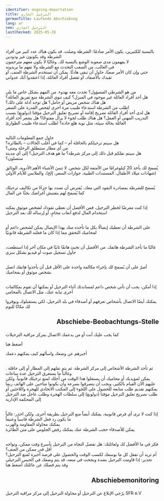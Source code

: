 ```yaml
---
identifier: ongoing-deportation
title: الترحيل الجاري
germanTitle: Laufende Abschiebung
lang: ar
seo: الترحيل الجاري
lastChecked: 2025-05-28
---
```

<br/> بالنسبة للكثيرين، يكون الأمر صادمًا: الشرطة وصلت. قد يكون هناك عدد كبير من أفراد الشرطة وقد يكونون غير ودودين
<br/> لا يفهمون مدى صعوبة الوضع بالنسبة لك. وغالبًا لا يكون معهم مترجمون
<br/> في الغالب، من الصعب التحدث مع الشرطة ولا تفهم ما يريدونه
<br/> حتى وإن كان الأمر صعبًا، حاول أن تبقى هادئًا. يمكن أن تستخدم الشرطة العنف، أو تقيدك بالأصفاد، أو تفصل أفراد العائلة، إذا اعتقدوا أنك عدواني

<br/> من هو الشرطي المسؤول؟ تحدث معه بهدوء. من المهم بشكل خاص ما يلي
<br/> هل أحد أفراد العائلة غير موجود في المنزل؟ كيف تنوي الشرطة منع تفريق العائلة؟
<br/> هل هناك شخص مريض أو حامل؟ هل توجد أدلة على ذلك؟
<br/> اطلب من الشرطة استدعاء طبيب مرة أخرى لفحص القدرة على السفر
<br/> هل لدى أحد أفراد العائلة تصريح إقامة أو تصريح تعليق الترحيل مؤقتا (دولونغ) بسبب التدريب المهني أو العمل؟ هل هناك طلب لجوء لا يزال مفتوحًا؟
هل يشعر أحد أفراد العائلة بحالة سيئة، مثل نوبة هلع حادة؟ اطلب استدعاء طبيب الطوارئ

<br/> حاول جمع المعلومات التالية
<br/> هل سيتم ترحيلكم بالحافلة أم – كما في أغلب الحالات – بالطائرة؟
<br/> من أي مطار ستنطلق الرحلة ومتى؟
<br/> هل سيتم نقلكم قبل ذلك إلى مركز شرطة؟
ما هو هدف الترحيل؟ إلى أي مدينة ستصلون؟

يُسمح لك بأخذ 20 كيلوغرامًا من الأمتعة لكل شخص. لا تنسَ الأشياء الأهم:الأدوية، الوثائق (شهادات ميلاد الأطفال، المستندات الطبية، جوازات السفر، إلخ)، والملابس للأيام الأولى

<br/>يُسمح للشرطة بمصادرة النقود التي معك. يُفترض أن تسدد بها جزءًا من تكاليف ترحيلك  
كما يُسمح لهم بتفتيش أغراضك بحثًا عن المال

<br/> إذا كنت معرضًا لخطر الترحيل، فمن الأفضل أن تعطي نقودك لشخص موثوق
يمكنه استخدام المال لدفع أتعاب محامٍ، أو إرساله لك بعد الترحيل

<br/> على الشرطة أن تعطيك إيصالًا بكل ما تأخذه منك
بهذا الإيصال يمكن لشخص داعم أو لمحاميك التحقق مما إذا كان ما فعلته الشرطة قانونيًا

<br/> غالبًا ما تأخذ الشرطة هاتفك. من الأفضل أن تخبئ هاتفًا ثانيًا في مكان آخر
إذا استطعت، حاول تسجيل صوت أو فيديو بشكل سري

<br/> أصرّ على أن يُسمح لك بإجراء مكالمة واحدة على الأقل قبل أن يأخذوا هاتفك
اتصل بشخص موثوق أو بمحاميك

<br/> إذا أمكن، يجب أن تأتي شخص داعم لمساندتك أثناء الترحيل
أو يمكنها أن تقوم بمكالمات أخرى نيابة عنك، مثل الاتصال بالمحامي

يمكنك أيضًا الاتصال بأشخاص تعرفهم أو أصدقاء في بلد الترحيل، لكي يستقبلوك ويوفروا لك مكانًا للنوم

## <p align="right">Abschiebe-Beobachtungs-Stelle</p>
ﻛﻤﺎ ﻳﺠﺐ ﻋﻠﻴﻚ ﺃﻧﺖ ﺃﻭ ﻣﻦ ﻳﺪﻋﻤﻚ ﺍﻻﺗﺼﺎﻝ ﺑﻤﺮﻛﺰ ﻣﺮﺍﻗﺒﺔ ﺍﻟﺘﺮﺣﻴﻼﺕ

<InternalShortLink identifier="contacts">أضغط هنا</InternalShortLink>

ﺃﺧﺒﺮﻫﻢ ﻋﻦ ﻭﺿﻌﻚ ﻭﺍﺳﺄﻟﻬﻢ ﻛﻴﻒ ﻳﻤﻜﻨﻬﻢ ﺩﻋﻤﻚ

<br/> ﺛﻢ ﺗﺄﺧﺬ ﺍﻟﺸﺮﻃﺔ ﺍﻷﺷﺨﺎﺹ ﺇﻟﻰ ﻣﺮﻛﺰ ﺍﻟﺸﺮﻃﺔ. ﺛﻢ ﻳﺘﻢ ﻧﻘﻠﻬﻢ ﺇﻟﻰ ﺍﻟﻤﻄﺎﺭ ﺃﻭ ﺇﻟﻰ ﺣﺎﻓﻠﺔ . ﻭﻏﺎﻟﺒﺎً ﻣﺎ ﻳﺴﺘﻐﺮﻕ ﺍﻟﺘﺮﺣﻴﻞ ﻋﺪﺓ ﺳﺎﻋﺎﺕ
<br/> ﻳﻤﻜﻦ ﻟﻤﺆﻳﺪﻳﻚ ﺃﻭ ﻣﺤﺎﻣﻴﻚ ﺃﻥ ﻳﺴﺘﻐﻠﻮﺍ ﻫﺬﺍ ﺍﻟﻮﻗﺖ ﻣﻦ ﺃﺟﻠﻚ ﻟﻤﻨﻊ ﺗﺮﺣﻴﻠﻚ ﻗﺎﻧﻮﻧﻴﺎً. ﻭﻟﻜﻦ ﻋﻠﻴﻬﻢ ﺍﻵﻥ ﺍﻟﻘﻴﺎﻡ ﺑﺎﻟﻜﺜﻴﺮ، ﻭﻳﺠﺐ ﺃﻥ ﻳﺘﺼﺮﻓﻮﺍ ﺑﺴﺮﻋﺔ ﻭﺃﻥ ﻳﻜﻮﻧﻮﺍ ﻣﺘﺎﺣﻴﻦ ﻋﻠﻰ ﺍﻟﻬﺎﺗﻒ
ﺭﺑﻤﺎ ﻳﻤﻜﻨﻬﻢ ﺗﻘﺪﻳﻢ ﻃﻠﺐ ﻣﺘﺎﺑﻌﺔ ﻟﻠﺤﺼﻮﻝ ﻋﻠﻰ ﺍﻟﻠﺠﻮﺀ ﺇﻟﻰ ﺍﻟﻤﻜﺘﺐ ﺍﻻﺗﺤﺎﺩﻱ ﻟﻠﻬﺠﺮﺓ ﻭﺍﻟﻼﺟﺌﻴﻦ ﺃﻭ ﻃﻠﺐ تصريح تعليق الترحيل مؤقتا (دولونغ) ﺇﻟﻰ ﺳﻠﻄﺎﺕ ﺍﻟﻬﺠﺮﺓ ﻭﻃﻠﺐ ﻋﺎﺟﻞ ﺿﺪ ﺍﻟﺘﺮﺣﻴﻞ ﺇﻟﻰ ﺍﻟﻤﺤﻜﻤﺔ ﺍﻹﺩﺍﺭﻳﺔ

<br/> ﺇﺫﺍ ﻛﻨﺖ ﻻ ﺗﺮﻯ ﺃﻱ ﻓﺮﺹ ﻗﺎﻧﻮﻧﻴﺔ، ﻳﻤﻜﻨﻚ ﺃﻳﻀﺎً ﻣﻨﻊ ﺍﻟﺘﺮﺣﻴﻞ ﺑﻄﺮﻳﻘﺔ ﺃﺧﺮﻯ. ﻭﻟﻜﻦ ﺍﺣﺬﺭ: ﻏﺎﻟﺒﺎً ﻣﺎ ﻳﻜﻮﻥ ﺭﺩ ﻓﻌﻞ ﺍﻟﺸﺮﻃﺔ ﻗﺎﺳﻴﺎً ﻭﻋﻨﻴﻔﺎً
<br/> ﻳﻤﻜﻨﻚ ﻣﺤﺎﻭﻟﺔ ﺍﻟﻤﻘﺎﻭﻣﺔ ﻭﺍﻟﻬﺮﺏ
<br/> ﻳﻤﻜﻦ ﻟﻸﺻﺪﻗﺎﺀ ﺣﺠﺐ ﺍﻟﺸﺮﻃﺔ ﻋﻨﻚ
ﻳﻤﻜﻨﻚ ﺭﻓﺾ ﺍﻟﺠﻠﻮﺱ ﻋﻠﻰ ﻣﺘﻦ ﺍﻟﻄﺎﺋﺮﺓ

<ExternalShortLink identifier="airplane"></ExternalShortLink>

<ExternalShortLink identifier="noboarderassembly_resistance"></ExternalShortLink>

<br/> ﻓﻜﺮ ﻓﻲ ﻣﺎ ﺍﻷﻓﻀﻞ ﻟﻚ ﻭﻟﻌﺎﺋﻠﺘﻚ: ﻫﻞ ﺗﻔﻀﻞ ﺍﻟﻨﺠﺎﺓ ﻣﻦ ﺍﻟﺘﺮﺣﻴﻞ ﺑﺄﺳﺮﻉ ﻭﻗﺖ ﻣﻤﻜﻦ، ﻭﺗﻮﺍﺟﻪ ﺃﻗﻞ ﻗﺪﺭ ﻣﻤﻜﻦ ﻣﻦ ﺍﻟﻌﻨﻒ؟
<br/> ﺃﻡ ﺗﺮﻳﺪ ﺃﻥ ﺗﻔﻌﻞ ﻛﻞ ﻣﺎ ﺑﻮﺳﻌﻚ ﻟﻜﺴﺐ ﺍﻟﻮﻗﺖ ﻭﺍﻟﺤﺼﻮﻝ ﻋﻠﻰ ﻓﺮﺻﺔ ﺃﺧﻴﺮﺓ ﻟﻤﻨﻊ ﺍﻟﺘﺮﺣﻴﻞ؟
تحذير: إذا قاومت الترحيل بشدة ونجحت في منعه، قد يتم وضعك في الحبس الترحيلي وقد يتم فصلك عن عائلتك
<InternalShortLink identifier="detention">أضغط هنا</InternalShortLink>

## <p align="right">Abschiebemonitoring</p>
ﻳﺮُﺟﻰ ﺍﻹﺑﻼﻍ ﻋﻦ ﺍﻟﺘﺮﺣﻴﻞ ﺃﻭ ﻣﺤﺎﻭﻟﺔ ﺍﻟﺘﺮﺣﻴﻞ ﺇﻟﻰ ﻣﺮﻛﺰ ﻣﺮﺍﻗﺒﺔ ﺍﻟﺘﺮﺣﻴﻞ
SFR e.V

<Address identifier="sfr_abschiebemonitoring"/>

